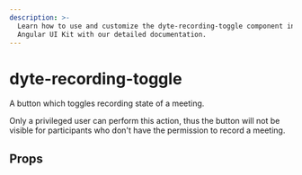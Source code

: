 ```yaml
---
description: >-
  Learn how to use and customize the dyte-recording-toggle component in Ospi's
  Angular UI Kit with our detailed documentation.
---
```


# dyte-recording-toggle

A button which toggles recording state of a meeting.

Only a privileged user can perform this action,
thus the button will not be visible for participants
who don't have the permission to record a meeting.

## Props

<PropsTable of="dyte-recording-toggle" />

<head>
  <title>Angular UI Kit dyte-recording-toggle</title>
</head>
